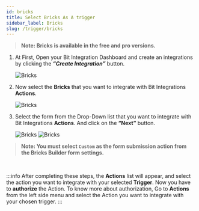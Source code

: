 ```yaml
---
id: bricks
title: Select Bricks As A trigger
sidebar_label: Bricks
slug: /trigger/bricks
---
```



> **Note: Bricks is available in the free and pro versions.**

1. At First, Open your Bit Integration Dashboard and create an integrations by clicking the **_“Create Integration”_** button.

   <Image src="trigger/_create-integrations" alt="Bricks" w="1020" h="350" />

2. Now select the **Bricks** that you want to integrate with Bit Integrations **Actions**.

   <Image src="trigger/bricks/select-trigger" alt="Bricks" w="1020" h="350" />

3. Select the form from the Drop-Down list that you want to integrate with Bit Integrations **Actions**. And click on the **“Next”** button.

   <Image src="trigger/bricks/selec-form-or-task-name" alt="Bricks" w="1020" h="350"/>
   <Image src="trigger/bricks/select-custome-action" alt="Bricks" w="1020" h="350"/>
   
> **Note: You must select `Custom` as the form submission action from the Bricks Builder form settings.**

<br/>

:::info
  After completing these steps, the **Actions** list will appear, and select the action you want to integrate with your selected **Trigger**. Now you have to **authorize** the Action. To know more about authorization, Go to **Actions** from the left side menu and select the Action you want to integrate with your chosen trigger.
:::

<Feedback/>